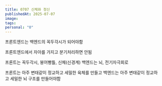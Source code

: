 ```yaml
---
title: 0707 신체와 정신
publishedAt: 2025-07-07
image: 
tags: 
personal: "0"
---
```

프론트엔드는 백엔드의 꼭두각시가 되어야함

프론트엔드에서 자아를 가지고 분기처리하면 안됨

프론트는 꼭두각시, 붕어빵틀, 신체(신경계)
백엔드는 뇌, 전기자극회로

프론트는 아주 변태같이 정교하고 세밀한 육체를 만들고
백엔드는 아주 변태같이 정교하고 세밀한 뇌 구조를 만들어야함